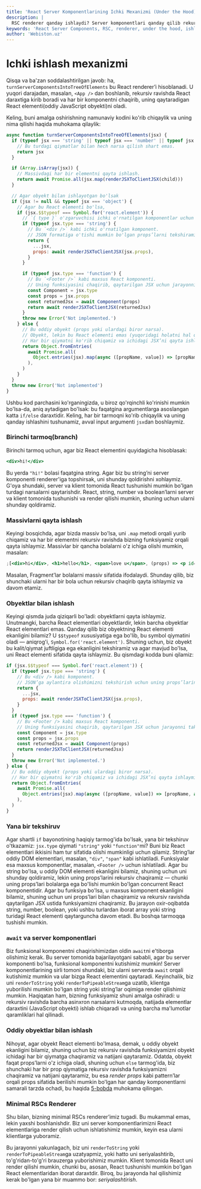```yaml
---
title: 'React Server Komponentlarining Ichki Mexanizmi (Under the Hood)'
description: |
  RSC renderer qanday ishlaydi? Server komponentlari qanday qilib rekursiv ravishda React elementlari daraxtiga aylantirilishini va asinxron ma'lumotlarni qanday kutishini bilib oling.
keywords: 'React Server Components, RSC, renderer, under the hood, ishlash mexanizmi, async, await, JSX, React element, server, webiston'
author: 'Webiston.uz'
---
```


# Ichki ishlash mexanizmi

Qisqa va ba'zan soddalashtirilgan javob: ha, `turnServerComponentsIntoTreeOfElements` bu React renderer’i hisoblanadi. U yuqori darajadan, masalan, `<App />` dan boshlanib, rekursiv ravishda React daraxtiga kirib boradi va har bir komponentni chaqirib, uning qaytaradigan React elementi(oddiy JavaScript obyekti)ni oladi.

Keling, buni amalga oshirishning namunaviy kodini ko'rib chiqaylik va uning nima qilishi haqida muhokama qilaylik:

```js copy
async function turnServerComponentsIntoTreeOfElements(jsx) {
  if (typeof jsx === 'string' || typeof jsx === 'number' || typeof jsx === 'boolean' || jsx == null) {
    // Bu turdagi qiymatlar bilan hech narsa qilish shart emas.
    return jsx
  }

  if (Array.isArray(jsx)) {
    // Massivdagi har bir elementni qayta ishlash.
    return await Promise.all(jsx.map(renderJSXToClientJSX(child)))
  }

  // Agar obyekt bilan ishlayotgan bo'lsak
  if (jsx != null && typeof jsx === 'object') {
    // Agar bu React elementi bo'lsa,
    if (jsx.$$typeof === Symbol.for('react.element')) {
      // `{ type }` o'zgaruvchisi ichki o'rnatilgan komponentlar uchun string.
      if (typeof jsx.type === 'string') {
        // Bu `<div />` kabi ichki o'rnatilgan komponent.
        // JSON formatiga o'tishi mumkin bo'lgan props’larni tekshiramiz.
        return {
          ...jsx,
          props: await renderJSXToClientJSX(jsx.props),
        }
      }

      if (typeof jsx.type === 'function') {
        // Bu `<Footer />` kabi maxsus React komponenti.
        // Uning funksiyasini chaqirib, qaytarilgan JSX uchun jarayonni takrorlaymiz.
        const Component = jsx.type
        const props = jsx.props
        const returnedJsx = await Component(props)
        return await renderJSXToClientJSX(returnedJsx)
      }
      throw new Error('Not implemented.')
    } else {
      // Bu oddiy obyekt (props yoki ulardagi biror narsa).
      // Obyekt, lekin bu React elementi emas (yuqoridagi holatni hal qildik).
      // Har bir qiymatni ko'rib chiqamiz va ichidagi JSX’ni qayta ishlaymiz.
      return Object.fromEntries(
        await Promise.all(
          Object.entries(jsx).map(async ([propName, value]) => [propName, await renderJSXToClientJSX(value)]),
        ),
      )
    }
  }
  throw new Error('Not implemented')
}
```

Ushbu kod parchasini ko'rganingizda, u biroz qo'rqinchli ko'rinishi mumkin bo'lsa-da, aniq aytadigan bo'lsak: bu faqatgina argumentlarga asoslangan katta `if/else` daraxtidir. Keling, har bir tarmoqni ko'rib chiqaylik va uning qanday ishlashini tushunamiz, avval input argumenti `jsx`dan boshlaymiz.

### Birinchi tarmoq(branch)

Birinchi tarmoq uchun, agar biz React elementini quyidagicha hisoblasak:

```jsx copy
<div>hi!</div>
```

Bu yerda `"hi!"` bolasi faqatgina string. Agar biz bu string’ni server komponenti renderer'iga topshirsak, uni shunday qoldirishni xohlaymiz. G'oya shundaki, server va klient tomonida React tushunishi mumkin bo'lgan turdagi narsalarni qaytarishdir. React, string, number va boolean’larni server va klient tomonida tushunishi va render qilishi mumkin, shuning uchun ularni shunday qoldiramiz.

### Massivlarni qayta ishlash

Keyingi bosqichda, agar bizda massiv bo'lsa, uni `.map` metodi orqali yurib chiqamiz va har bir elementni rekursiv ravishda bizning funksiyamiz orqali qayta ishlaymiz. Massivlar bir qancha bolalarni o'z ichiga olishi mumkin, masalan:

```jsx copy
;[<div>hi</div>, <h1>hello</h1>, <span>love u</span>, (props) => <p id={props.id}>lorem ipsum</p>]
```

Masalan, Fragment’lar bolalarni massiv sifatida ifodalaydi. Shunday qilib, biz shunchaki ularni har bir bola uchun rekursiv chaqirib qayta ishlaymiz va davom etamiz.

### Obyektlar bilan ishlash

Keyingi qismda juda qiziqarli bo'ladi: obyektlarni qayta ishlaymiz. Unutmangki, barcha React elementlari obyektlardir, lekin barcha obyektlar React elementlari emas. Qanday qilib biz obyektning React elementi ekanligini bilamiz? U `$$typeof` xususiyatiga ega bo'lib, bu symbol qiymatini oladi — aniqrog'i, `Symbol.for('react.element')`. Shuning uchun, biz obyekt bu kalit/qiymat juftligiga ega ekanligini tekshiramiz va agar mavjud bo'lsa, uni React elementi sifatida qayta ishlaymiz. Bu qismdagi kodda buni qilamiz:

```jsx copy
if (jsx.$$typeof === Symbol.for('react.element')) {
  if (typeof jsx.type === 'string') {
    // Bu <div /> kabi komponent.
    // JSON’ga aylantira olishimizni tekshirish uchun uning props’larini ko'rib chiqamiz.
    return {
      ...jsx,
      props: await renderJSXToClientJSX(jsx.props),
    }
  }
  if (typeof jsx.type === 'function') {
    // Bu <Footer /> kabi maxsus React komponenti.
    // Uning funksiyasini chaqirib, qaytarilgan JSX uchun jarayonni takrorlaymiz.
    const Component = jsx.type
    const props = jsx.props
    const returnedJsx = await Component(props)
    return renderJSXToClientJSX(returnedJsx)
  }
  throw new Error('Not implemented.')
} else {
  // Bu oddiy obyekt (props yoki ulardagi biror narsa).
  // Har bir qiymatni ko'rib chiqamiz va ichidagi JSX’ni qayta ishlaymiz.
  return Object.fromEntries(
    await Promise.all(
      Object.entries(jsx).map(async ([propName, value]) => [propName, await renderJSXToClientJSX(value)]),
    ),
  )
}
```

### Yana bir tekshiruv

Agar shartli `if` bayonotining haqiqiy tarmog'ida bo'lsak, yana bir tekshiruv o'tkazamiz: `jsx.type` qiymati `"string"` yoki `"function"`mi? Buni biz React elementlari ikkisini ham tur sifatida olishi mumkinligi uchun qilamiz. String’lar oddiy DOM elementlari, masalan, `"div"`, `"span"` kabi ishlatiladi. Funksiyalar esa maxsus komponentlar, masalan, `<Footer />` uchun ishlatiladi. Agar bu string bo'lsa, u oddiy DOM elementi ekanligini bilamiz, shuning uchun uni shunday qoldiramiz, lekin uning props’larini rekursiv chaqiramiz — chunki uning props’lari bolalarga ega bo'lishi mumkin bo'lgan concurrent React komponentidir. Agar bu funksiya bo'lsa, u maxsus komponent ekanligini bilamiz, shuning uchun uni props’lari bilan chaqiramiz va rekursiv ravishda qaytarilgan JSX ustida funksiyamizni chaqiramiz. Bu jarayon oxir-oqibatda string, number, boolean, yoki ushbu turlardan iborat array yoki string turidagi React elementi qaytarguncha davom etadi. Bu boshqa tarmoqqa tushishi mumkin.

### `await` va server komponentlari

Biz funksional komponentni chaqirishimizdan oldin `await`ni e'tiborga olishimiz kerak. Bu server tomonida bajarilayotgani sababli, agar bu server komponenti bo'lsa, funksional komponentni kutishimiz mumkin! Server komponentlarining sirli tomoni shundaki, biz ularni serverda `await` orqali kutishimiz mumkin va ular bizga React elementini qaytaradi. Keyinchalik, biz uni `renderToString` yoki `renderToPipeableStream`ga uzatib, klientga yuborilishi mumkin bo'lgan string yoki string’lar oqimiga render qilishimiz mumkin. Haqiqatan ham, bizning funksiyamiz shuni amalga oshiradi: u rekursiv ravishda barcha asinxron narsalarni kutmoqda, natijada elementlar daraxtini (JavaScript obyekti) ishlab chiqaradi va uning barcha ma'lumotlar qaramliklari hal qilinadi.

### Oddiy obyektlar bilan ishlash

Nihoyat, agar obyekt React elementi bo'lmasa, demak, u oddiy obyekt ekanligini bilamiz, shuning uchun biz rekursiv ravishda funksiyamizni obyekt ichidagi har bir qiymatga chaqiramiz va natijani qaytaramiz. Odatda, obyekt faqat props’larni o'z ichiga oladi, shuning uchun `else` tarmog'ida, biz shunchaki har bir prop qiymatiga rekursiv ravishda funksiyamizni chaqiramiz va natijani qaytaramiz, bu esa _render props_ kabi pattern’lar orqali props sifatida berilishi mumkin bo'lgan har qanday komponentlarni samarali tarzda ochadi, bu haqida [5-bobda](/books/react/powerful-patterns/render-props) muhokama qilingan.

### Minimal RSCs Renderer

Shu bilan, bizning minimal RSCs renderer’imiz tugadi. Bu mukammal emas, lekin yaxshi boshlanishdir. Biz uni server komponentlarimizni React elementlariga render qilish uchun ishlatishimiz mumkin, keyin esa ularni klientlarga yuboramiz.

Bu jarayonni yakunlagach, biz uni `renderToString` yoki `renderToPipeableStream`ga uzatyapmiz, yoki hatto uni seriyalashtirib, to'g'ridan-to'g'ri brauzerga yuborishimiz mumkin. Klient tomonida React uni render qilishi mumkin, chunki bu, asosan, React tushunishi mumkin bo'lgan React elementlaridan iborat daraxtdir. Biroq, bu jarayonda hal qilishimiz kerak bo'lgan yana bir muammo bor: _seriyalashtirish_.
